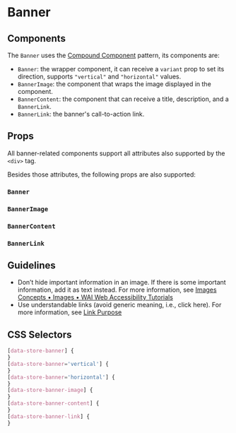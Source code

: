 

# Banner

<Canvas>
  <Story id="molecules-banner--banner" />
</Canvas>

## Components

The `Banner` uses the [Compound Component](https://kentcdodds.com/blog/compound-components-with-react-hooks) pattern, its components are:

- `Banner`: the wrapper component, it can receive a `variant` prop to set its direction, supports `"vertical"` and `"horizontal"` values.
- `BannerImage`: the component that wraps the image displayed in the component.
- `BannerContent`: the component that can receive a title, description, and a `BannerLink`.
- `BannerLink`: the banner's call-to-action link.

## Props

All banner-related components support all attributes also supported by the `<div>` tag.

Besides those attributes, the following props are also supported:

### `Banner`

<ArgsTable of={Banner} />

### `BannerImage`

<ArgsTable of={BannerImage} />

### `BannerContent`

<ArgsTable of={BannerContent} />

### `BannerLink`

<ArgsTable of={BannerLink} />

## Guidelines

- Don’t hide important information in an image. If there is some important information, add it as text instead. For more information, see [Images Concepts • Images • WAI Web Accessibility Tutorials](https://www.w3.org/WAI/tutorials/images/)
- Use understandable links (avoid generic meaning, i.e., click here). For more information, see [Link Purpose](https://www.w3.org/WAI/WCAG21/Understanding/link-purpose-in-context.html)

## CSS Selectors

```css
[data-store-banner] {
}
[data-store-banner='vertical'] {
}
[data-store-banner='horizontal'] {
}
[data-store-banner-image] {
}
[data-store-banner-content] {
}
[data-store-banner-link] {
}
```
